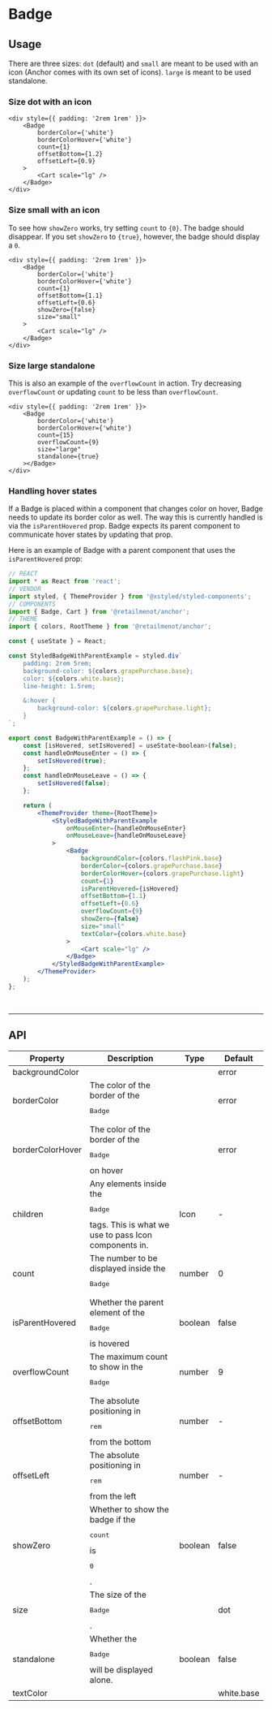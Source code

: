 
# Badge

<ComponentInfo title="Badge" mode="description" />

## Usage

There are three sizes: `dot` (default) and `small` are meant to be used with an icon (Anchor comes with <Link to="/components/icon">its own set of icons</Link>). `large` is meant to be used standalone.

### Size dot with an icon
```tsx live
<div style={{ padding: '2rem 1rem' }}>
    <Badge
        borderColor={'white'}
        borderColorHover={'white'}
        count={1}
        offsetBottom={1.2}
        offsetLeft={0.9}
    >
        <Cart scale="lg" />
    </Badge>
</div>
```

### Size small with an icon

To see how `showZero` works, try setting `count` to `{0}`. The badge should disappear. If you set `showZero` to `{true}`, however, the badge should display a `0`.


```tsx live
<div style={{ padding: '2rem 1rem' }}>
    <Badge
        borderColor={'white'}
        borderColorHover={'white'}
        count={1}
        offsetBottom={1.1}
        offsetLeft={0.6}
        showZero={false}
        size="small"
    >
        <Cart scale="lg" />
    </Badge>
</div>
```

### Size large standalone

This is also an example of the `overflowCount` in action. Try decreasing `overflowCount` or updating `count` to be less than `overflowCount`.

```tsx live
<div style={{ padding: '2rem 1rem' }}>
    <Badge
        borderColor={'white'}
        borderColorHover={'white'}
        count={15}
        overflowCount={9}
        size="large"
        standalone={true}
    ></Badge>
</div>
```

### Handling hover states

If a Badge is placed within a component that changes color on hover, Badge needs to update its border color as well. The way this is currently handled is via the `isParentHovered` prop. Badge expects its parent component to communicate hover states by updating that prop.

<BadgeWithParentExample />

Here is an example of Badge with a parent component that uses the `isParentHovered` prop:

```jsx hideTitle
// REACT
import * as React from 'react';
// VENDOR
import styled, { ThemeProvider } from '@xstyled/styled-components';
// COMPONENTS
import { Badge, Cart } from '@retailmenot/anchor';
// THEME
import { colors, RootTheme } from '@retailmenot/anchor';

const { useState } = React;

const StyledBadgeWithParentExample = styled.div`
    padding: 2rem 5rem;
    background-color: ${colors.grapePurchase.base};
    color: ${colors.white.base};
    line-height: 1.5rem;

    &:hover {
        background-color: ${colors.grapePurchase.light};
    }
`;

export const BadgeWithParentExample = () => {
    const [isHovered, setIsHovered] = useState<boolean>(false);
    const handleOnMouseEnter = () => {
        setIsHovered(true);
    };
    const handleOnMouseLeave = () => {
        setIsHovered(false);
    };

    return (
        <ThemeProvider theme={RootTheme}>
            <StyledBadgeWithParentExample
                onMouseEnter={handleOnMouseEnter}
                onMouseLeave={handleOnMouseLeave}
            >
                <Badge
                    backgroundColor={colors.flashPink.base}
                    borderColor={colors.grapePurchase.base}
                    borderColorHover={colors.grapePurchase.light}
                    count={1}
                    isParentHovered={isHovered}
                    offsetBottom={1.1}
                    offsetLeft={0.6}
                    overflowCount={9}
                    showZero={false}
                    size="small"
                    textColor={colors.white.base}
                >
                    <Cart scale="lg" />
                </Badge>
            </StyledBadgeWithParentExample>
        </ThemeProvider>
    );
};
```

<br />

---

## API

<table>
    <thead>
        <tr>
            <th>Property</th>
            <th>Description</th>
            <th>Type</th>
            <th>Default</th>
        </tr>
    </thead>
    <tbody>
        <tr>
            <td>backgroundColor</td>
            <td><ColorBlurb background label="Badge" /></td>
            <td><FormatTypes types={['string', 'rgb', 'rgba']} noInterpret /></td>
            <td>error</td>
        </tr>
        <tr>
            <td>borderColor</td>
            <td>The color of the border of the <pre>Badge</pre></td>
            <td><FormatTypes types={['string', 'rgb', 'rgba']} noInterpret /></td>
            <td>error</td>
        </tr>
        <tr>
            <td>borderColorHover</td>
            <td>The color of the border of the <pre>Badge</pre> on hover</td>
            <td><FormatTypes types={['string', 'rgb', 'rgba']} noInterpret /></td>
            <td>error</td>
        </tr>
        <tr>
            <td>children</td>
            <td>Any elements inside the <pre>Badge</pre> tags. This is what we use to pass <Link to="/components/icon">Icon</Link> components
                in.</td>
            <td>Icon</td>
            <td>-</td>
        </tr>
        <tr>
            <td>count</td>
            <td>The number to be displayed inside the <pre>Badge</pre></td>
            <td>number</td>
            <td>0</td>
        </tr>
        <tr>
            <td>isParentHovered</td>
            <td>Whether the parent element of the <pre>Badge</pre> is hovered</td>
            <td>boolean</td>
            <td>false</td>
        </tr>
        <tr>
            <td>overflowCount</td>
            <td>The maximum count to show in the <pre>Badge</pre></td>
            <td>number</td>
            <td>9</td>
        </tr>
        <tr>
            <td>offsetBottom</td>
            <td>The absolute positioning in <pre>rem</pre> from the bottom</td>
            <td>number</td>
            <td>-</td>
        </tr>
        <tr>
            <td>offsetLeft</td>
            <td>The absolute positioning in <pre>rem</pre> from the left</td>
            <td>number</td>
            <td>-</td>
        </tr>
        <tr>
            <td>showZero</td>
            <td>Whether to show the badge if the <pre>count</pre> is <pre>0</pre>.</td>
            <td>boolean</td>
            <td>false</td>
        </tr>
        <tr>
            <td>size</td>
            <td>The size of the <pre>Badge</pre>.</td>
            <td><FormatTypes types={['dot', 'small', 'large']} /></td>
            <td>dot</td>
        </tr>
        <tr>
            <td>standalone</td>
            <td>Whether the <pre>Badge</pre> will be displayed alone.</td>
            <td>boolean</td>
            <td>false</td>
        </tr>
        <tr>
            <td>textColor</td>
            <td><ColorBlurb defaultTheme label="count" /></td>
            <td><FormatTypes types={['string', 'rgb', 'rgba']} noInterpret /></td>
            <td><Link to="/theme/theme-provider#colors">white.base</Link></td>
        </tr>
    </tbody>
</table>
